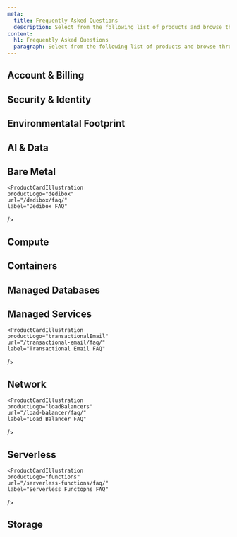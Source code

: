 ```yaml
---
meta:
  title: Frequently Asked Questions
  description: Select from the following list of products and browse through the FAQ to find answers to commonly asked questions
content:
  h1: Frequently Asked Questions
  paragraph: Select from the following list of products and browse through the FAQ to find answers to commonly asked questions
---
```


## Account & Billing

<Grid>

  <ProductCardIllustration
    productLogo="accountExperience"
    url="/account/faq/"
    label="Account FAQ"
  />

  <ProductCardIllustration
    productLogo="billing"
    url="/billing/faq/"
    label="Billing FAQ"
  />

</Grid>

## Security & Identity

<Grid>
  <ProductCardIllustration
    productLogo="auditTrail"
    url="/audit-trail/faq/"
    label="Audit Trail FAQ"
  />

  <ProductCardIllustration
    productLogo="iam"
    url="/iam/faq/"
    label="Identity & Access Management FAQ"
  />

  <ProductCardIllustration
    productLogo="kms"
    url="/key-manager/faq/"
    label="Key Manager FAQ"
  />

  <ProductCardIllustration
    productLogo="secretManager"
    url="/secret-manager/faq//"
    label="Secret Manager FAQ"
  />

  <ProductCardIllustration
    productLogo="cockpit"
    url="/storage/troubleshooting/"
    label="Cockpit"
  />
<Grid>

## Environmentatal Footprint

<Grid>
  <ProductCardIllustration
    productLogo="environmentalFootprintCalculator"
    url="/environmental-footprint/faq/"
    label="Environmental Footprint Calculator FAQ"
  />

</Grid>

## AI & Data

<Grid>

  <ProductCardIllustration
    productLogo="generativeAPI"
    url="/generative-apis/faq/"
    label="Generative APIs FAQ"
  />

  <ProductCardIllustration
    productLogo="inference"
    url="/billing/faq/"
    label="Managed Inference FAQ"
  />

</Grid>

## Bare Metal

<Grid>

  <ProductCardIllustration
    productLogo="appleSilicon"
    url="/apple-silicon/faq/"
    label="Apple silcion FAQ"
  />

  <ProductCardIllustration
    productLogo="dedibox"
    url="/dedibox-scaleway/faq/"
    label="Dedibox in the Scaleway console FAQ"
  />

    <ProductCardIllustration
    productLogo="dedibox"
    url="/dedibox/faq/"
    label="Dedibox FAQ"
  />

  <ProductCardIllustration
    productLogo="elasticMetal"
    url="/elastic-metal/faq/"
    label="Elastic Metal FAQ"
  />

</Grid>

## Compute

<Grid>
  <ProductCardIllustration
    productLogo="instances"
    url="/instances/faq/"
    label="Instances FAQ"
  />

</Grid>

## Containers

<Grid>

  <ProductCardIllustration
    productLogo="containerRegistry"
    url="/container-registry/faq/"
    label="Container Registry FAQ"
  />

  <ProductCardIllustration
    productLogo="k8sKapsule"
    url="/kubernetes/faq/"
    label="Kubernetes FAQ"
  />

</Grid>

## Managed Databases

<Grid>

  <ProductCardIllustration
    productLogo="redis"
    url="/managed-databases-for-redis/faq/"
    label="Managed Database for Redis™ FAQ"
  />

  <ProductCardIllustration
    productLogo="managedDatabase"
    url="/managed-databases-for-postgresql-and-mysql/faq/"
    label="Managed Database for PostgreSQL and MySQL FAQ"
  />

</Grid>

## Managed Services

<Grid>

  <ProductCardIllustration
    productLogo="distributedDataLab"
    url="/data-lab/faq/"
    label="Distributed Data Lab FAQ"
  />

  <ProductCardIllustration
    productLogo="iotHub"
    url="/iot-hub/faq/"
    label="IoT Hub FAQ"
  />

    <ProductCardIllustration
    productLogo="transactionalEmail"
    url="/transactional-email/faq/"
    label="Transactional Email FAQ"
  />

</Grid>

## Network

<Grid>

  <ProductCardIllustration
    productLogo="edgeServices"
    url="/edge-services/faq/"
    label="Edge Services FAQ"
  />

  <ProductCardIllustration
    productLogo="domainsAndDns"
    url="/domains-and-dns/faq/"
    label="Domains and DNS FAQ"
  />

    <ProductCardIllustration
    productLogo="loadBalancers"
    url="/load-balancer/faq/"
    label="Load Balancer FAQ"
  />

  <ProductCardIllustration
    productLogo="ipam"
    url="/ipam/faq/"
    label="IPAM FAQ"
  />
    <ProductCardIllustration
    productLogo="publicGateway"
    url="/public-gateways/faq/"
    label="Public Gateways FAQ"
  />

  <ProductCardIllustration
    productLogo="vpc"
    url="/vpc/faq/"
    label="VPC FAQ"
  />

</Grid>

## Serverless

<Grid>

  <ProductCardIllustration
    productLogo="cockpit"
    url="/messaging/faq/"
    label="Messaging and Queuing FAQ"
  />

</Grid>

<Grid>

  <ProductCardIllustration
    productLogo="containers"
    url="/serverless-containers/faq/"
    label="Serverless Containers FAQ"
  />

  <ProductCardIllustration
    productLogo="serverlessJob"
    url="/serverless-jobs/faq/"
    label="Serverless Jobs FAQ"
  />

    <ProductCardIllustration
    productLogo="functions"
    url="/serverless-functions/faq/"
    label="Serverless Functopns FAQ"
  />

  <ProductCardIllustration
    productLogo="serverlessDB"
    url="/serverless-sql-databases/faq/"
    label="Serverless SQL Databases FAQ"
  />

</Grid>

## Storage

<Grid>

  <ProductCardIllustration
    productLogo="blockStorage"
    url="/block-storage/faq/"
    label="Block Storage FAQ"
  />

  <ProductCardIllustration
    productLogo="objectStorage"
    url="/object-storage/faq/"
    label="Object Storage FAQ"
  />

</Grid>